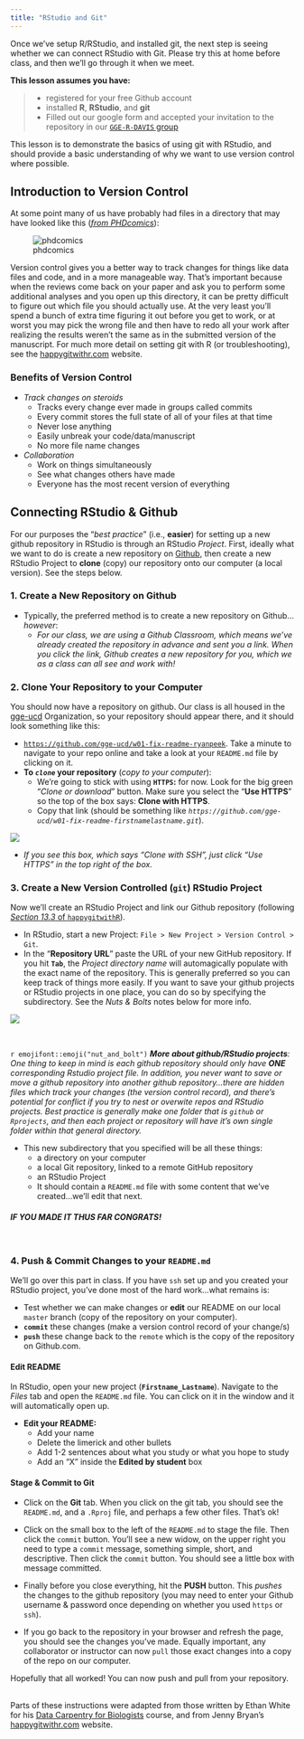 ```yaml
---
title: "RStudio and Git"
---
```


Once we've setup R/RStudio, and installed git, the next step is seeing whether we can connect RStudio with Git. Please try this at home before class, and then we'll go through it when we meet.

**This lesson assumes you have:**

 >  - registered for your free Github account
 >  - installed **R**, **RStudio**, and **git**
 >  - Filled out our google form and accepted your invitation to the repository in our [`GGE-R-DAVIS` group](https://github.com/gge-ucd)

This lesson is to demonstrate the basics of using git with RStudio, and should provide a basic understanding of why we want to use version control where possible. 

## Introduction to Version Control

At some point many of us have probably had files in a directory that may have looked like this (*[from PHDcomics](http://phdcomics.com/comics/archive.php?comicid=1323)*): 

![phdcomics](img/phd052810s.gif)

Version control gives you a better way to track changes for things like data files and code, and in a more manageable way. That’s important because when the reviews come back on your paper and ask you to perform some additional analyses and you open up this directory, it can be pretty difficult to figure out which file you should actually use. At the very least you’ll spend a bunch of extra time figuring it out before you get to work, or at worst you may pick the wrong file and then have to redo all your work after realizing the results weren't the same as in the submitted version of the manuscript. For much more detail on setting git with R (or troubleshooting), see the [happygitwithr.com](http://happygitwithr.com/) website.

### Benefits of Version Control

  - *Track changes on steroids*
    - Tracks every change ever made in groups called commits
    - Every commit stores the full state of all of your files at that time
    - Never lose anything
    - Easily unbreak your code/data/manuscript
    - No more file name changes
    
  - *Collaboration*
    - Work on things simultaneously
    - See what changes others have made
    - Everyone has the most recent version of everything
    

## Connecting RStudio & Github

For our purposes the "*best practice*" (i.e., **easier**) for setting up a new github repository in RStudio is through an RStudio *Project*. First, ideally what we want to do is create a new repository on [Github](https://github.com/), then create a new RStudio Project to **clone** (copy) our repository onto our computer (a local version). See the steps below.

### 1. Create a New Repository on Github

 - Typically, the preferred method is to create a new repository on Github...*however*:
    - *For our class, we are using a Github Classroom, which means we've already created the repository in advance and sent you a link. When you click the link, Github creates a new repository for you, which we as a class can all see and work with!*

### 2. Clone Your Repository to your Computer

You should now have a repository on github. Our class is all housed in the [gge-ucd](https://github.com/gge-ucd) Organization, so your repository should appear there, and it should look something like this:

  - [`https://github.com/gge-ucd/w01-fix-readme-ryanpeek`](https://github.com/gge-ucd/w01-fix-readme-ryanpeek). Take a minute to navigate to your repo online and take a look at your `README.md` file by clicking on it. 
  - **To _`clone`_ your repository** (*copy to your computer*):
      - We're going to stick with using **`HTTPS`:** for now. Look for the big green "*Clone or download*" button. Make sure you select the "**Use HTTPS**" so the top of the box says: **Clone with HTTPS**. 
      - Copy that link (should be something like *`https://github.com/gge-ucd/w01-fix-readme-firstnamelastname.git`*).
 
![](img/https_clone.png)

  - *If you see this box, which says "Clone with SSH", just click "Use HTTPS" in the top right of the box.*

### 3. Create a New Version Controlled (`git`) RStudio Project

Now we'll create an RStudio Project and link our Github repository (following [*Section 13.3* of `happygitwithR`](http://happygitwithr.com/rstudio-git-github.html#clone-the-new-github-repository-to-your-computer-via-rstudio)).

  - In RStudio, start a new Project: `File > New Project > Version Control > Git`. 
  - In the “**Repository URL**” paste the URL of your new GitHub repository. If you hit **`Tab`**, the *Project directory name* will automagically populate with the exact name of the repository. This is generally preferred so you can keep track of things more easily. If you want to save your github projects or RStudio projects in one place, you can do so by specifying the subdirectory. See the *Nuts & Bolts* notes below for more info.
  
![](img/newRStudio_git_proj_named.png)

<br>

`r emojifont::emoji("nut_and_bolt")` *__More about github/RStudio projects__: One thing to keep in mind is each github repository should only have **ONE** corresponding Rstudio project file. In addition, you never want to save or move a github repository into another github repository...there are hidden files which track your changes (the version control record), and there's potential for conflict if you try to nest or overwite repos and RStudio projects. Best practice is generally make one folder that is `github` or `Rprojects`, and then each project or repository will have it's own single folder within that general directory.*

  - This new subdirectory that you specified will be all these things:
    - a directory on your computer
    - a local Git repository, linked to a remote GitHub repository
    - an RStudio Project
    - It should contain a `README.md` file with some content that we've created...we'll edit that next.
    
<!-- STOP and check in here...have folks gotten this part? Are there questions? Ask some paired/group questions?-->
 
#### *IF YOU MADE IT THUS FAR CONGRATS!*

<br>

### 4. Push & Commit Changes to your `README.md`

We'll go over this part in class. If you have `ssh` set up and you created your RStudio project, you've done most of the hard work...what remains is:

 - Test whether we can make changes or **edit** our README on our local `master` branch (copy of the repository on your computer).
 - **`commit`** these changes (make a version control record of your change/s)
 - **`push`** these change back to the `remote` which is the copy of the repository on Github.com.

#### Edit README

In RStudio, open your new project (**`Firstname_Lastname`**). Navigate to the *Files* tab and open the `README.md` file. You can click on it in the window and it will automatically open up.

  - **Edit your README:**
    - Add your name
    - Delete the limerick and other bullets
    - Add 1-2 sentences about what you study or what you hope to study
    - Add an "X" inside the **Edited by student** box

#### Stage & Commit to Git

  - Click on the **Git** tab. When you click on the git tab, you should see the `README.md`, and a `.Rproj` file, and perhaps a few other files. That's ok!
  
  - Click on the small box to the left of the `README.md` to stage the file. Then click the `commit` button. You'll see a new widow, on the upper right you need to type a `commit` message, something simple, short, and descriptive. Then click the `commit` button. You should see a little box with message committed.
  
  - Finally before you close everything, hit the **PUSH** button. This *pushes* the changes to the github repository (you may need to enter your Github username & password once depending on whether you used `https` or `ssh`).
  
  - If you go back to the repository in your browser and refresh the page, you should see the changes you've made. Equally important, any collaborator or instructor can now `pull` those exact changes into a copy of the repo on our computer.

Hopefully that all worked! You can now push and pull from your repository.

<br>
Parts of these instructions were adapted from those written by Ethan White for his [Data Carpentry for Biologists](http://www.datacarpentry.org/semester-biology/) course, and from Jenny Bryan's [happygitwithr.com](http://happygitwithr.com/) website.